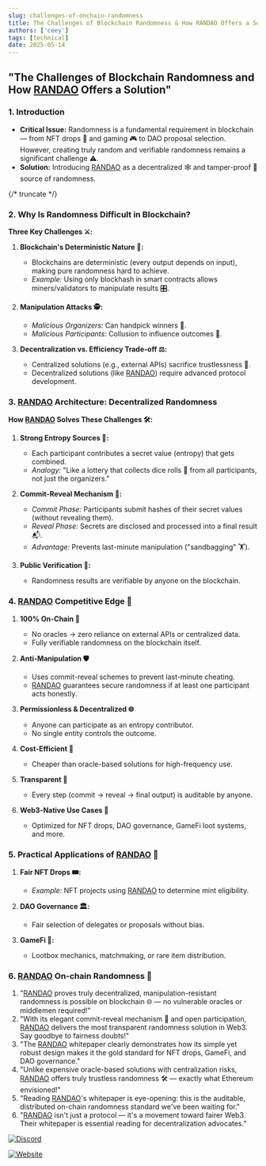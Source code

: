 ```yaml
---
slug: challenges-of-onchain-randomness
title: The Challenges of Blockchain Randomness & How RANDAO Offers a Solution
authors: ['ceey']
tags: [technical]
date: 2025-05-14
---
```


## "The Challenges of Blockchain Randomness and How <a href={RANDAO.website} target="_blank">RANDAO</a> Offers a Solution"

### 1. Introduction

- **Critical Issue:** Randomness is a fundamental requirement in blockchain — from NFT drops 🎨 and gaming 🎮 to DAO proposal selection. However, creating truly random and verifiable randomness remains a significant challenge ⚠️.
- **Solution:** Introducing <a href={RANDAO.website} target="_blank">RANDAO</a> as a decentralized 🕸️ and tamper-proof 🔐 source of randomness.

{/* truncate */}

### 2. Why Is Randomness Difficult in Blockchain?

**Three Key Challenges ⚔️:**

1. **Blockchain's Deterministic Nature 🧮:**
   - Blockchains are deterministic (every output depends on input), making pure randomness hard to achieve.
   - *Example:* Using only blockhash in smart contracts allows miners/validators to manipulate results 🎛️.

2. **Manipulation Attacks 🕵️:**
   - *Malicious Organizers:* Can handpick winners 🎯.
   - *Malicious Participants:* Collusion to influence outcomes 🤝.

3. **Decentralization vs. Efficiency Trade-off ⚖️:**
   - Centralized solutions (e.g., external APIs) sacrifice trustlessness 🔗.
   - Decentralized solutions (like <a href={RANDAO.website} target="_blank">RANDAO</a>) require advanced protocol development.

### 3. <a href={RANDAO.website} target="_blank">RANDAO</a> Architecture: Decentralized Randomness

**How <a href={RANDAO.website} target="_blank">RANDAO</a> Solves These Challenges 🛠️:**

1. **Strong Entropy Sources 🎲:**
   - Each participant contributes a secret value (entropy) that gets combined.
   - *Analogy:* "Like a lottery that collects dice rolls 🎲 from all participants, not just the organizers."

2. **Commit-Reveal Mechanism 🔐:**
   - *Commit Phase:* Participants submit hashes of their secret values (without revealing them).
   - *Reveal Phase:* Secrets are disclosed and processed into a final result 📬.
   - *Advantage:* Prevents last-minute manipulation ("sandbagging" 🏋️).

3. **Public Verification 🔎:**
   - Randomness results are verifiable by anyone on the blockchain.

### 4. <a href={RANDAO.website} target="_blank">RANDAO</a> Competitive Edge 🥇

1. **100% On-Chain 🧱**
   - No oracles → zero reliance on external APIs or centralized data.
   - Fully verifiable randomness on the blockchain itself.

2. **Anti-Manipulation 🛡️**
   - Uses commit-reveal schemes to prevent last-minute cheating.
   - <a href={RANDAO.website} target="_blank">RANDAO</a> guarantees secure randomness if at least one participant acts honestly.

3. **Permissionless & Decentralized 🌐**
   - Anyone can participate as an entropy contributor.
   - No single entity controls the outcome.

4. **Cost-Efficient 💸**
   - Cheaper than oracle-based solutions for high-frequency use.

5. **Transparent 🧬**
   - Every step (commit → reveal → final output) is auditable by anyone.

6. **Web3-Native Use Cases 🚀**
   - Optimized for NFT drops, DAO governance, GameFi loot systems, and more.

### 5. Practical Applications of <a href={RANDAO.website} target="_blank">RANDAO</a> 🎯

1. **Fair NFT Drops 🎟️:**
   - *Example:* NFT projects using <a href={RANDAO.website} target="_blank">RANDAO</a> to determine mint eligibility.

2. **DAO Governance 🏛️:**
   - Fair selection of delegates or proposals without bias.

3. **GameFi 👾:**
   - Lootbox mechanics, matchmaking, or rare item distribution.

### 6. <a href={RANDAO.website} target="_blank">RANDAO</a> On-chain Randomness 🔄

1. "<a href={RANDAO.website} target="_blank">RANDAO</a> proves truly decentralized, manipulation-resistant randomness is possible on blockchain 🌐 — no vulnerable oracles or middlemen required!"
2. "With its elegant commit-reveal mechanism 🔁 and open participation, <a href={RANDAO.website} target="_blank">RANDAO</a> delivers the most transparent randomness solution in Web3. Say goodbye to fairness doubts!"
3. "The <a href={RANDAO.website} target="_blank">RANDAO</a> whitepaper clearly demonstrates how its simple yet robust design makes it the gold standard for NFT drops, GameFi, and DAO governance."
4. "Unlike expensive oracle-based solutions with centralization risks, <a href={RANDAO.website} target="_blank">RANDAO</a> offers truly trustless randomness 🛠️ — exactly what Ethereum envisioned!"
5. "Reading <a href={RANDAO.website} target="_blank">RANDAO</a>'s whitepaper is eye-opening: this is the auditable, distributed on-chain randomness standard we've been waiting for."
6. "<a href={RANDAO.website} target="_blank">RANDAO</a> isn't just a protocol — it's a movement toward fairer Web3. Their whitepaper is essential reading for decentralization advocates."

<a href={RANDAO.discord} target="_blank"><img alt="Discord" src="https://img.shields.io/badge/Discord-Join-333333?style=flat&logo=discord"/></a>

<a href={RANDAO.providerSite} target="_blank"><img alt="Website" src="https://img.shields.io/badge/Website-Visit-333333?style=flat&logo=google-chrome"/></a>